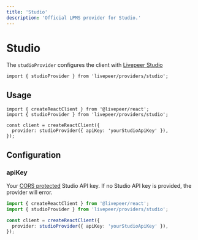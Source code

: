 ```yaml
---
title: 'Studio'
description: 'Official LPMS provider for Studio.'
---
```



# Studio

The `studioProvider` configures the client with [Livepeer Studio](https://livepeer.studio)

```tsx
import { studioProvider } from 'livepeer/providers/studio';
```

## Usage

```tsx
import { createReactClient } from '@livepeer/react';
import { studioProvider } from 'livepeer/providers/studio';

const client = createReactClient({
  provider: studioProvider({ apiKey: 'yourStudioApiKey' }),
});
```

## Configuration

### apiKey

Your [CORS protected](https://docs.livepeer.studio/guides/livestreaming/api-key#cors) Studio API key.
If no Studio API key is provided, the provider will error.

```ts {5}
import { createReactClient } from '@livepeer/react';
import { studioProvider } from 'livepeer/providers/studio';

const client = createReactClient({
  provider: studioProvider({ apiKey: 'yourStudioApiKey' }),
});
```
